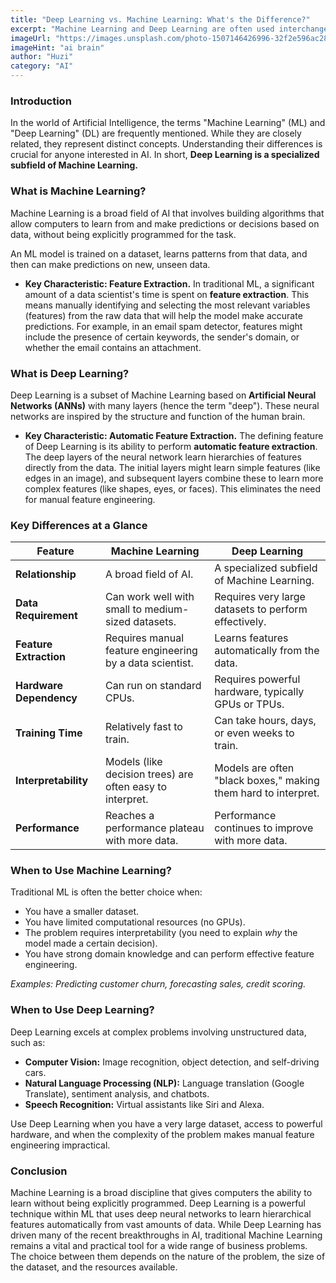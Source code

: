```yaml
---
title: "Deep Learning vs. Machine Learning: What's the Difference?"
excerpt: "Machine Learning and Deep Learning are often used interchangeably, but they are not the same. This article breaks down the key differences, from data dependency to feature extraction, and explains when to use each."
imageUrl: "https://images.unsplash.com/photo-1507146426996-32f2e596ac28?q=80&w=2070&auto=format&fit=crop"
imageHint: "ai brain"
author: "Huzi"
category: "AI"
---
```


### Introduction

In the world of Artificial Intelligence, the terms "Machine Learning" (ML) and "Deep Learning" (DL) are frequently mentioned. While they are closely related, they represent distinct concepts. Understanding their differences is crucial for anyone interested in AI. In short, **Deep Learning is a specialized subfield of Machine Learning.**

### What is Machine Learning?

Machine Learning is a broad field of AI that involves building algorithms that allow computers to learn from and make predictions or decisions based on data, without being explicitly programmed for the task.

An ML model is trained on a dataset, learns patterns from that data, and then can make predictions on new, unseen data.

-   **Key Characteristic: Feature Extraction.** In traditional ML, a significant amount of a data scientist's time is spent on **feature extraction**. This means manually identifying and selecting the most relevant variables (features) from the raw data that will help the model make accurate predictions. For example, in an email spam detector, features might include the presence of certain keywords, the sender's domain, or whether the email contains an attachment.

### What is Deep Learning?

Deep Learning is a subset of Machine Learning based on **Artificial Neural Networks (ANNs)** with many layers (hence the term "deep"). These neural networks are inspired by the structure and function of the human brain.

-   **Key Characteristic: Automatic Feature Extraction.** The defining feature of Deep Learning is its ability to perform **automatic feature extraction**. The deep layers of the neural network learn hierarchies of features directly from the data. The initial layers might learn simple features (like edges in an image), and subsequent layers combine these to learn more complex features (like shapes, eyes, or faces). This eliminates the need for manual feature engineering.

### Key Differences at a Glance

| Feature                 | Machine Learning                                       | Deep Learning                                            |
| ----------------------- | ------------------------------------------------------ | -------------------------------------------------------- |
| **Relationship**        | A broad field of AI.                                   | A specialized subfield of Machine Learning.              |
| **Data Requirement**    | Can work well with small to medium-sized datasets.     | Requires very large datasets to perform effectively.     |
| **Feature Extraction**  | Requires manual feature engineering by a data scientist. | Learns features automatically from the data.             |
| **Hardware Dependency** | Can run on standard CPUs.                              | Requires powerful hardware, typically GPUs or TPUs.      |
| **Training Time**       | Relatively fast to train.                              | Can take hours, days, or even weeks to train.          |
| **Interpretability**    | Models (like decision trees) are often easy to interpret. | Models are often "black boxes," making them hard to interpret. |
| **Performance**         | Reaches a performance plateau with more data.          | Performance continues to improve with more data.       |

### When to Use Machine Learning?

Traditional ML is often the better choice when:
-   You have a smaller dataset.
-   You have limited computational resources (no GPUs).
-   The problem requires interpretability (you need to explain *why* the model made a certain decision).
-   You have strong domain knowledge and can perform effective feature engineering.

*Examples: Predicting customer churn, forecasting sales, credit scoring.*

### When to Use Deep Learning?

Deep Learning excels at complex problems involving unstructured data, such as:
-   **Computer Vision:** Image recognition, object detection, and self-driving cars.
-   **Natural Language Processing (NLP):** Language translation (Google Translate), sentiment analysis, and chatbots.
-   **Speech Recognition:** Virtual assistants like Siri and Alexa.

Use Deep Learning when you have a very large dataset, access to powerful hardware, and when the complexity of the problem makes manual feature engineering impractical.

### Conclusion

Machine Learning is a broad discipline that gives computers the ability to learn without being explicitly programmed. Deep Learning is a powerful technique within ML that uses deep neural networks to learn hierarchical features automatically from vast amounts of data. While Deep Learning has driven many of the recent breakthroughs in AI, traditional Machine Learning remains a vital and practical tool for a wide range of business problems. The choice between them depends on the nature of the problem, the size of the dataset, and the resources available.
